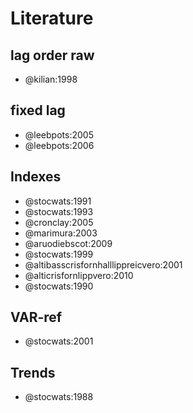 # Literature {#literature}

## lag order raw

- @kilian:1998

## fixed lag

- @leebpots:2005
- @leebpots:2006

## Indexes

- @stocwats:1991
- @stocwats:1993
- @cronclay:2005
- @marimura:2003
- @aruodiebscot:2009
- @stocwats:1999
- @altibasscrisfornhalllippreicvero:2001
- @alticrisfornlippvero:2010
- @stocwats:1990


## VAR-ref

- @stocwats:2001

## Trends

- @stocwats:1988
